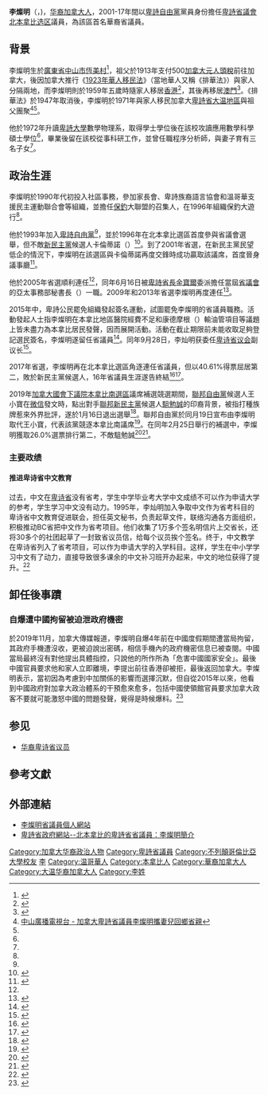 {{Infobox Politician
|image = RichardTLee 4693.jpg
| name = '''李燦明'''<br>{{lang|en|Richard T. Lee}}
| caption =
| birth_date =
| birth_place = {{CHN}}[[廣東省|廣東省]][[中山市|中山市]][[恆美村|恆美村]]
| residence = [[加拿大|加拿大]][[卑詩省|卑詩省]][[本拿比|本拿比]]
| office = [[卑詩省議會|卑詩省議會]]議員
| constituency = [[北本拿比选区|北本拿比]]
| term_start = 2001年5月16日
| term_end = 2017年5月9日
| predecessor = {{lang|en|Pietro Calendino}}
| successor = {{lang|en|Janet Routledge}}
| party = [[卑詩自由黨|卑詩自由黨]]  
| religion = 
| website = [https://web.archive.org/web/20060622075817/http://www.richardleemla.bc.ca/]
}}

'''李燦明'''（'''{{lang|en|Richard T. Lee}}'''，{{bd|1954年||||catIdx=L李}})，[[华裔加拿大人|华裔加拿大人]]，2001-17年間以[[卑詩自由黨|卑詩自由黨]]黨員身份擔任[[卑詩省議會|卑詩省議會]][[北本拿比选区|北本拿比选区]]議員，為該區首名華裔省議員。

==背景==
李燦明生於[[廣東省|廣東省]][[中山市|中山市]][[恆美村|恆美村]]<ref>{{Cite web |url=http://faob.zsnews.cn/QiaoKan_Showcontent.asp?id=647210 |title=中山僑刊 - 回家收穫很大 |access-date=2011-09-21 |archive-url=https://web.archive.org/web/20160304085645/http://faob.zsnews.cn/QiaoKan_Showcontent.asp?id=647210 |archive-date=2016-03-04 |dead-url=yes }}</ref>，祖父於1913年支付500[[加拿大元|加拿大元]][[人頭稅|人頭稅]]前往加拿大，後因加拿大推行《[[1923年華人移民法|1923年華人移民法]]》（當地華人又稱《排華法》）與家人分隔兩地，而李燦明則於1959年五歲時隨家人移居[[香港|香港]]<ref name="星島130522">{{cite web|url=http://news.singtao.ca/vancouver/featured/?p=2314|title=李燦明不贊成推遲道歉|publisher=《星島日報》加西版|date=2013-04-18|accessdate=2013-05-22}}{{dead link|date=2018年3月 |bot=InternetArchiveBot |fix-attempted=yes }}</ref>，其後再移居[[澳門|澳門]]<ref name="事事如意101230">{{cite web |url=http://www.ccue.com/ccp_west/2010-12-29/1293653180d2926503.html |title=李燦明:作風務實關注民生 |publisher=事事如意生活網 |date=2010-12-30 |accessdate=2013-05-22 |archive-date=2016-03-04 |archive-url=https://web.archive.org/web/20160304191354/http://www.ccue.com/ccp_west/2010-12-29/1293653180d2926503.html |dead-url=no }}</ref>。《排華法》於1947年取消後，李燦明於1971年與家人移民加拿大[[卑詩省|卑詩省]][[大温地區|大温地區]]與祖父團聚<ref>[http://www.zstv.com.cn/zh-cn/displaynews.html?npID=55725&flag=2&newsID=55725&typeid=2570&ctid=13311 中山廣播電視台 - 加拿大卑詩省議員李燦明攜妻兒回鄉省親]{{dead link|date=2018年3月 |bot=InternetArchiveBot |fix-attempted=yes }}</ref><ref name="星島130522"/>。

他於1972年升讀[[卑詩大學|卑詩大學]]數學物理系，取得學士學位後在該校攻讀應用數學科學碩士學位<ref name="事事如意101230"/>，畢業後留在該校從事科研工作，並曾任職程序分析師，與妻子育有三名子女<ref name="星島130522"/>。

==政治生涯==
李燦明於1990年代初投入社區事務，參加家長會、卑詩族裔語言協會和溫哥華支援民主運動聯合會等組織，並擔任[[保釣運動|保釣]]大聯盟的召集人，在1996年組織保釣大遊行<ref name="事事如意101230"/>。

他於1993年加入[[卑詩自由黨|卑詩自由黨]]<ref name="事事如意101230"/>，並於1996年在北本拿比選區首度參與省議會選舉，但不敵[[卑詩新民主黨|新民主黨]]候選人卡倫蒂諾（{{lang|en|Pietro Calendino}}）<ref>{{cite web |url=http://www3.elections.bc.ca/docs/rpt/1996GEResults/1996-Voting-Results-by-Voting-Area.xls |title=1996 Voting Results by Voting Area |publisher=卑詩選舉局 |accessdate=2013-05-22 |archive-date=2020-10-05 |archive-url=https://web.archive.org/web/20201005203826/https://elections.bc.ca/docs/rpt/1996GEResults/1996-Voting-Results-by-Voting-Area.xls |dead-url=no }}</ref>。到了2001年省選，在新民主黨民望低企的情況下，李燦明在該選區與卡倫蒂諾再度交鋒時成功贏取該議席，首度晉身議事廳<ref name="VWJ">{{cite web|url=http://van.worldjournal.com/pages/full_van?hash=comments_2526041&page_label=full_van&id=2526041&widget=push&article-%E6%9D%8E%E7%87%A6%E6%98%8E%E3%80%81%E9%9B%B7%E6%9B%BC%E5%A8%A3%20=&open=&#comments_2526041|title=李燦明、雷曼娣|publisher=世界新聞網|date=2009-05-08|accessdate=2011-02-27}}{{dead link|date=2018年3月 |bot=InternetArchiveBot |fix-attempted=yes }}</ref>。

他於2005年省選順利連任<ref name="VWJ"/>，同年6月16日被[[不列颠哥伦比亚省省长|卑詩省長]][[戈登·坎贝尔|金寶爾]]委派擔任當屆[[不列顛哥倫比亞省省議會|省議會]]的亞太事務部秘書長（{{lang|en|Asia-Pacific Initiative}}）一職。2009年和2013年省選李燦明再度連任<ref>{{cite web|url=http://van.worldjournal.com/view/full_van/22580816/article-%E6%9D%8E%E7%87%A6%E6%98%8E-%E5%9B%9B%E5%BA%A6%E6%88%90%E5%8A%9F%E6%94%BB%E9%A0%82?instance=bcnews2|title=李燦明 四度成功攻頂|publisher=世界新聞網|date=2013-05-15|accessdate=2013-05-22|deadurl=yes|archiveurl=https://web.archive.org/web/20140814184734/http://van.worldjournal.com/view/full_van/22580816/article-%E6%9D%8E%E7%87%A6%E6%98%8E-%E5%9B%9B%E5%BA%A6%E6%88%90%E5%8A%9F%E6%94%BB%E9%A0%82?instance=bcnews2|archivedate=2014-08-14}}</ref>。

2015年中，卑詩公民罷免組織發起簽名運動，試圖罷免李燦明的省議員職務。活動發起人士指李燦明在本拿比地區醫院經費不足和康德摩根（{{lang|en|Kinder Morgan}}）輸油管項目等議題上皆未盡力為本拿比居民發聲，因而展開活動。活動在截止期限前未能收取足夠登記選民簽名，李燦明遂留任省議員<ref>{{cite web|url=http://news.singtao.ca/vancouver/2015-06-16/province1434449781d5635425.html|title=李燦明避過罷免|publisher=《星島日報》加西版|author=蘇東悅|date=2015-06-16|accessdate=2019-02-27|archive-url=https://web.archive.org/web/20190228191933/http://news.singtao.ca/vancouver/2015-06-16/province1434449781d5635425.html|archive-date=2019-02-28|dead-url=yes}}</ref>。同年9月28日，李灿明获委任[[卑诗省议会|卑诗省议会]]副议长<ref>{{cite web|url=http://info.vanpeople.com/?action-viewnews-itemid-475394|title=李灿明 获委任卑诗省议会副议长|publisher=[[世界新闻网|世界新闻网]]|date=2015-09-29|accessdate=2017|archive-date=2019-02-28|archive-url=https://web.archive.org/web/20190228130417/http://info.vanpeople.com/?action-viewnews-itemid-475394|dead-url=no}}</ref>。

2017年省選，李燦明再在北本拿比選區角逐連任省議員，但以40.61%得票屈居第二，敗於新民主黨候選人，16年省議員生涯遂告終結<ref>{{cite web|url=http://www.singtao.ca/vancouver/1142172/2017-05-10/post-7%E8%8F%AF%E8%A3%94%E5%8B%9D%E9%81%B8%E5%89%B5%E7%B4%80%E9%8C%84/?variant=zh-hk|title=7華裔勝選創紀錄|publisher=《星島日報》加西版|date=2017-05-10|accessdate=2019-02-27|archive-date=2019-02-28|archive-url=https://web.archive.org/web/20190228191931/http://www.singtao.ca/vancouver/1142172/2017-05-10/post-7%E8%8F%AF%E8%A3%94%E5%8B%9D%E9%81%B8%E5%89%B5%E7%B4%80%E9%8C%84/?variant=zh-hk|dead-url=no}}</ref><ref>{{cite web|title=2017 Provincial General Election Preliminary Voting Results|url=https://www.webcitation.org/6qN5s3qKe|publisher=Elections BC|accessdate=11 May 2017|archive-date=2021-01-25|archive-url=https://web.archive.org/web/20210125173031/https://www.webcitation.org/6qN5s3qKe|dead-url=no}}</ref>。

2019年[[加拿大國會下議院|加拿大國會下議院]][[本拿比南選區|本拿比南選區]]議席補選競選期間，[[加拿大自由黨|聯邦自由黨]]候選人王小寶在[[微信|微信]]發文時，點出對手[[加拿大新民主黨|聯邦新民主黨]]候選人[[駔勉誠|駔勉誠]]的印裔背景，被指打種族牌惹來外界批評，遂於1月16日退出選舉<ref>{{cite news |url=http://www.singtao.ca/vancouver/2856215/2019-01-17/post-%E5%BE%AE%E4%BF%A1%E6%89%93%E6%97%8F%E8%A3%94%E7%89%8C%E6%83%B9%E7%88%AD%E8%AD%B0-%E8%87%AA%E7%94%B1%E9%BB%A8%E7%8E%8B%E5%B0%8F%E5%AF%B6%E7%AA%81%E9%80%80%E9%81%B8/?variant=zh-hk |title=微信打族裔牌惹爭議 自由黨王小寶突退選 |publisher=《星島日報》加西版 |author=王學文 |date=2019-01-17 |accessdate=2019-02-27 |archive-date=2019-02-28 |archive-url=https://web.archive.org/web/20190228192008/http://www.singtao.ca/vancouver/2856215/2019-01-17/post-%E5%BE%AE%E4%BF%A1%E6%89%93%E6%97%8F%E8%A3%94%E7%89%8C%E6%83%B9%E7%88%AD%E8%AD%B0-%E8%87%AA%E7%94%B1%E9%BB%A8%E7%8E%8B%E5%B0%8F%E5%AF%B6%E7%AA%81%E9%80%80%E9%81%B8/?variant=zh-hk |dead-url=no }}</ref>。聯邦自由黨於同月19日宣布由李燦明取代王小寶，代表該黨競逐本拿比南議席<ref>{{cite news |url=http://www.singtao.ca/toronto/3859815/2019-01-20/post-%E6%9D%8E%E7%87%A6%E6%98%8E%E5%8F%96%E4%BB%A3%E7%8E%8B%E5%B0%8F%E5%AF%B6-%E4%BB%A3%E8%87%AA%E7%94%B1%E9%BB%A8%E8%A7%92%E9%80%90%E5%9C%8B%E6%9C%83%E8%AD%B0%E5%93%A1%E8%A3%9C%E9%81%B8/?variant=zh-hk |title=李燦明取代王小寶 代自由黨角逐國會議員補選 |publisher=《星島日報》加西版 |date=2019-01-20 |accessdate=2019-02-27 |archive-url=https://web.archive.org/web/20190228191951/http://www.singtao.ca/toronto/3859815/2019-01-20/post-%E6%9D%8E%E7%87%A6%E6%98%8E%E5%8F%96%E4%BB%A3%E7%8E%8B%E5%B0%8F%E5%AF%B6-%E4%BB%A3%E8%87%AA%E7%94%B1%E9%BB%A8%E8%A7%92%E9%80%90%E5%9C%8B%E6%9C%83%E8%AD%B0%E5%93%A1%E8%A3%9C%E9%81%B8/?variant=zh-hk |archive-date=2019-02-28 |dead-url=yes }}</ref>。在同年2月25日舉行的補選中，李燦明獲取26.0%選票排行第二，不敵駔勉誠<ref>{{cite web |url=http://enr.elections.ca/ElectoralDistricts.aspx?ed=1676&lang=e |title=February 25, 2019 By-elections: Election Results: Burnaby South |date=2019-02-27 |accessdate=2019-02-27 |publisher=加拿大選舉局 |archive-date=2020-07-11 |archive-url=https://web.archive.org/web/20200711000143/https://enr.elections.ca/ElectoralDistricts.aspx?ed=1676&lang=e |dead-url=no }}</ref><ref>{{cite news |url=http://www.singtao.ca/vancouver/3047471/2019-02-26/post-%E9%A7%94%E5%8B%89%E8%AA%A0%E5%8B%87%E5%A5%AA%E6%9C%AC%E6%8B%BF%E6%AF%94%E5%8D%97-ndp%E9%BB%A8%E9%A0%98%E7%B5%82%E6%99%89%E8%BA%AB%E5%9C%8B%E6%9C%83/?variant=zh-hk |title=駔勉誠勇奪本拿比南 NDP黨領終晉身國會 |publisher=《星島日報》加西版 |author=張文慈 |date=2019-02-26 |accessdate=2019-02-27 |archive-date=2019-02-28 |archive-url=https://web.archive.org/web/20190228192007/http://www.singtao.ca/vancouver/3047471/2019-02-26/post-%E9%A7%94%E5%8B%89%E8%AA%A0%E5%8B%87%E5%A5%AA%E6%9C%AC%E6%8B%BF%E6%AF%94%E5%8D%97-ndp%E9%BB%A8%E9%A0%98%E7%B5%82%E6%99%89%E8%BA%AB%E5%9C%8B%E6%9C%83/?variant=zh-hk |dead-url=no }}</ref>。

===主要政绩===

====推进卑诗省中文教育====
过去，中文在[[卑诗省|卑诗省]]没有省考，学生中学毕业考大学中文成绩不可以作为申请大学的参考，学生学习中文没有动力。1995年，李灿明加入争取中文作为省考科目的卑诗省中文教育促进联会，担任英文秘书，负责起草文件，联络沟通各方面组织，积极推动BC省把中文作为省考项目。他们收集了1万多个签名明信片上交省长，还将30多个的社团起草了一封致省议员信，给每个议员挨个签名。终于，中文教学在卑诗省列入了省考项目，可以作为申请大学的入学科目。这样，学生在中小学学习中文有了动力，直接导致很多课余的中文补习班开办起来，中文的地位获得了提升。<ref>{{cite web|url=http://lahoo.ca/article-27000-1.html |title=李灿明：任劳任怨、勤勉积极的四朝元老|publisher=任京生|date=2014-07-20|accessdate=2017-05-13}}</ref>

== 卸任後事蹟 ==

=== 自爆遭中國拘留被迫泄政府機密 ===
於2019年11月，加拿大傳媒報道，李燦明自爆4年前在中國度假期間遭當局拘留，其政府手機遭沒收，更被迫說出密碼，相信手機內的政府機密信息已被查閱。中國當局最終沒有對他提出具體指控，只說他的所作所為「危害中國國家安全」。最後中國官員要求他和家人立即離境，李提出前往香港卻被拒，最後返回加拿大。李燦明表示，當初因為考慮到中加關係的影響而選擇沉默，但自從2015年以來，他看到中國政府對加拿大政治體系的干預愈來愈多，包括中國使領館官員要求加拿大政客不要就可能激怒中國的問題發聲，覺得是時候爆料。<ref>{{Cite web|title=加拿大前華裔議員自揭曾遭中國拘留 被迫泄政府機密 (18:24) - 20191130 - 國際|url=https://news.mingpao.com/ins/%e5%9c%8b%e9%9a%9b/article/20191130/s00005/1575107860377/%e5%8a%a0%e6%8b%bf%e5%a4%a7%e5%89%8d%e8%8f%af%e8%a3%94%e8%ad%b0%e5%93%a1%e8%87%aa%e6%8f%ad%e6%9b%be%e9%81%ad%e4%b8%ad%e5%9c%8b%e6%8b%98%e7%95%99-%e8%a2%ab%e8%bf%ab%e6%b3%84%e6%94%bf%e5%ba%9c%e6%a9%9f%e5%af%86|accessdate=2019-12-01|work=明報新聞網 - 即時新聞 instant news|language=zh-hant|archive-date=2019-12-01|archive-url=https://web.archive.org/web/20191201173754/https://news.mingpao.com/ins/%e5%9c%8b%e9%9a%9b/article/20191130/s00005/1575107860377/%e5%8a%a0%e6%8b%bf%e5%a4%a7%e5%89%8d%e8%8f%af%e8%a3%94%e8%ad%b0%e5%93%a1%e8%87%aa%e6%8f%ad%e6%9b%be%e9%81%ad%e4%b8%ad%e5%9c%8b%e6%8b%98%e7%95%99-%e8%a2%ab%e8%bf%ab%e6%b3%84%e6%94%bf%e5%ba%9c%e6%a9%9f%e5%af%86|dead-url=no}}</ref>

==参见==
*[[华裔卑诗省议员|华裔卑诗省议员]]

==參考文獻==
<references/>

== 外部連結 ==
*[https://web.archive.org/web/20060622075817/http://www.richardleemla.bc.ca/ 李燦明省議員個人網站]
*[http://www.leg.bc.ca/mla/39thParl/leeR.htm  卑詩省政府網站--北本拿比的卑詩省省議員：李燦明簡介] {{Wayback|url=http://www.leg.bc.ca/mla/39thParl/leeR.htm |date=20120222050723 }}

{{DEFAULTSORT:L李}}
[[Category:加拿大华裔政治人物|Category:加拿大华裔政治人物]]
[[Category:卑詩省議員|Category:卑詩省議員]]
[[Category:不列顛哥倫比亞大學校友|Category:不列顛哥倫比亞大學校友]]
[[Category:中山人|李]]
[[Category:温哥華人|Category:温哥華人]]
[[Category:本拿比人|Category:本拿比人]]
[[Category:華裔加拿大人|Category:華裔加拿大人]]
[[Category:大温华裔加拿大人|Category:大温华裔加拿大人]]
[[Category:李姓|Category:李姓]]